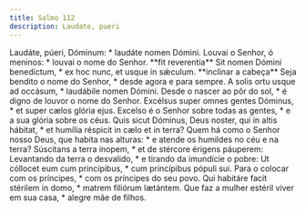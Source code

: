 ```yaml
---
title: Salmo 112
description: Laudate, pueri
---
```


<div class="side-by-side not-content">
  <span>Laudáte, púeri, Dóminum: * laudáte nomen Dómini.</span>
  <span>Louvai o Senhor, ó meninos: * louvai o nome do Senhor.</span>
  <span>
    **fit reverentia** Sit nomen Dómini benedíctum, * ex hoc nunc, et usque in
    sǽculum.
  </span>
  <span>
    **inclinar a cabeça** Seja bendito o nome do Senhor, * desde agora e para
    sempre.
  </span>
  <span>A solis ortu usque ad occásum, * laudábile nomen Dómini.</span>
  <span>
    Desde o nascer ao pôr do sol, * é digno de louvor o nome do Senhor.
  </span>
  <span>
    Excélsus super omnes gentes Dóminus, * et super cælos glória ejus.
  </span>
  <span>
    Excelso é o Senhor sobre todas as gentes, * e a sua glória sobre os céus.
  </span>
  <span>
    Quis sicut Dóminus, Deus noster, qui in altis hábitat, * et humília réspicit
    in cælo et in terra?
  </span>
  <span>
    Quem há como o Senhor nosso Deus, que habita nas alturas: * e atende os
    humildes no céu e na terra?
  </span>
  <span>Súscitans a terra ínopem, * et de stércore érigens páuperem:</span>
  <span>
    Levantando da terra o desvalido, * e tirando da imundície o pobre:
  </span>
  <span>Ut cóllocet eum cum princípibus, * cum princípibus pópuli sui.</span>
  <span>Para o colocar com os príncipes, * com os príncipes do seu povo.</span>
  <span>Qui habitáre facit stérilem in domo, * matrem filiórum lætántem.</span>
  <span>
    Que faz a mulher estéril viver em sua casa, * alegre mãe de filhos.
  </span>
</div>
